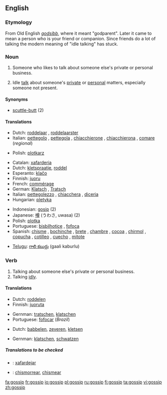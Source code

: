 ==English==

===Etymology===
From Old English ''[[godsibb]]'', where it meant "godparent". Later it came to mean a person who is your friend or companion. Since friends do a lot of talking the modern meaning of "idle talking" has stuck.

===Noun===
{{en-noun}}

# {{archaic}} Someone who likes to talk about someone else's private or personal business.
# Idle [[talk]] about someone's [[private]] or [[personal]] matters, especially someone not present.

====Synonyms====
* [[scuttle-butt]] (2)

====Translations====
{{trans-top|person}}
*Dutch: [[roddelaar]] {{m}}, [[roddelaarster]] {{f}}
*Italian: [[pettegolo]] {{m}},  [[pettegola]] {{f}}, [[chiacchierone]] {{m}}, [[chiacchierona]] {{f}}, [[comare]] {{f}} (''regional'')
{{trans-mid}}
*Polish: [[plotkarz]] {{m}}
{{trans-bottom}}

{{trans-top|idle talk}}
*Catalan: [[xafarderia]] {{f}}
*Dutch: [[kletspraatje]], [[roddel]]
*Esperanto: [[klaĉo]]
*Finnish: [[juoru]]
*French: [[commérage]]
*German: [[Klatsch]] {{m}}, [[Tratsch]] {{m}}
*Italian: [[pettegolezzo]] {{m}}, [[chiacchera]] {{f}}, [[diceria]] {{f}}
*Hungarian: [[pletyka]]
{{trans-mid}}
*Indonesian: [[gosip]] (2)
*Japanese: [[噂]] (うわさ, uwasa) (2)
*Polish: [[plotka]] {{f}}
*Portuguese: [[bisbilhotice]] {{f}},  [[fofoca]] {{f}} {{italbrac|Brazil}}
*Spanish: [[chisme]] {{m}} {{italbrac|especially Latin America}}, [[bochinche]] {{m}} {{italbrac|Colombian Atlantic Coast|Dominican Republic|Panama|Puerto Rico|colloquial}}, [[brete]] {{f}} {{italbrac|Cuba|colloquial}},   [[chambre]] {{m}} {{italbrac|El Salvador|Honduras|colloquial}},  [[cocoa]] {{f}} {{italbrac|Panama|colloquial}},  [[chirmol]] {{m}} {{italbrac|Guatemala|colloquial}}, [[copucha]] {{f}} {{italbrac|Chile|colloquial}}, [[cotilleo]] {{m}} {{italbrac|Spain}}, [[cuecho]] {{m}} {{italbrac|Nicaragua|colloquial}}, [[mitote]] {{m}} {{italbrac|Mexico|colloquial}}

*[[Telugu]]: [[గాలి కబుర్లు]] (gaali kaburlu)
{{trans-bottom}}

===Verb===
{{en-verb}}

# Talking about someone else's private or personal business.
# Talking [[idly]].

====Translations====
{{trans-top|Talking about someone else's private or personal business}}
*Dutch: [[roddelen]]
*Finnish: [[juoruta]]
{{trans-mid}}
*Gernman: [[tratschen]], [[klatschen]]
*Portuguese: [[fofocar]] (''Brazil'')
{{trans-bottom}}

{{trans-top|Talking idly}}
*Dutch: [[babbelen]], [[zeveren]], [[kletsen]]
{{trans-mid}}
*Gernman: [[klatschen]], [[schwatzen]]
{{trans-bottom}}

=====Translations to be checked=====
{{checktrans}}
*{{ttbc|Catalan}}: [[xafardejar]]
*{{ttbc|Spanish}}: [[chismorrear]], [[chismear]]

[[fa:gossip]]
[[fr:gossip]]
[[io:gossip]]
[[pl:gossip]]
[[ru:gossip]]
[[fi:gossip]]
[[ta:gossip]]
[[vi:gossip]]
[[zh:gossip]]
